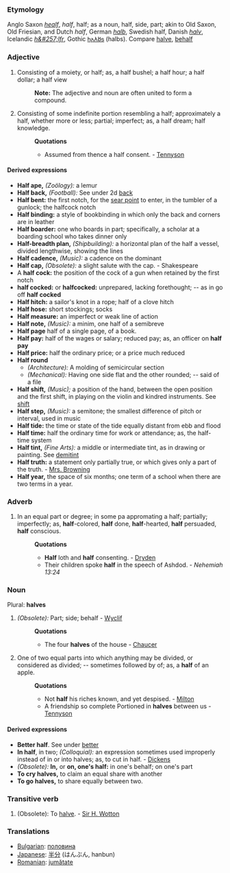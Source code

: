 ===Etymology===
Anglo Saxon ''[[healf]]'', ''half'', half; as a noun, half, side, part; akin to Old Saxon, Old Friesian, and Dutch ''half'', German ''[[halb]]'', Swedish half, Danish ''[[halv]]'', Icelandic ''[[h&#257;lfr]]'', Gothic [[𐌷𐌰𐌻𐌱𐍃]] (halbs). Compare [[halve]], [[behalf]]

===Adjective===
#Consisting of a moiety, or half; as, a half bushel; a half hour; a half dollar; a half view
#:'''Note:''' The adjective and noun are often united to form a compound.
#Consisting of some indefinite portion resembling a half; approximately a half, whether more or less; partial; imperfect; as, a half dream; half knowledge.
#:'''Quotations'''
#:*Assumed from thence a half consent. - [[Tennyson]]
====Derived expressions====
*'''Half ape,''' ''(Zoölogy):'' a lemur
*'''Half back,''' ''(Football):'' See under 2d [[back]]
*'''Half bent:''' the first notch, for the [[sear point]] to enter, in the tumbler of a gunlock; the halfcock notch
*'''Half binding:''' a style of bookbinding in which only the back and corners are in leather
*'''Half boarder:''' one who boards in part; specifically, a scholar at a boarding school who takes dinner only
*'''Half-breadth plan,''' ''(Shipbuilding):'' a horizontal plan of the half a vessel, divided lengthwise, showing the lines
*'''Half cadence,''' ''(Music):'' a cadence on the dominant
*'''Half cap,''' ''(Obsolete):'' a slight salute with the cap. - Shakespeare
*A '''half cock:''' the position of the cock of a gun when retained by the first notch
*'''half cocked:''' or '''halfcocked:''' unprepared, lacking forethought; -- as in go off '''half cocked'''
*'''Half hitch:''' a sailor's knot in a rope; half of a clove hitch
*'''Half hose:''' short stockings; socks
*'''Half measure:''' an imperfect or weak line of action
*'''Half note,''' ''(Music):'' a minim, one half of a semibreve
*'''Half page''' half of a single page, of a book.
*'''Half pay:''' half of the wages or salary; reduced pay; as, an officer on '''half pay'''
*'''Half price:''' half the ordinary price; or a price much reduced
*'''Half round'''
**''(Architecture):'' A molding of semicircular section
**''(Mechanical):'' Having one side flat and the other rounded; -- said of a file
*'''Half shift,''' ''(Music);'' a position of the hand, between the open position and the first shift, in playing on the violin and kindred instruments. See [[shift]]
*'''Half step,''' ''(Music):'' a semitone; the smallest difference of pitch or interval, used in music
*'''Half tide:''' the time or state of the tide equally distant from ebb and flood
*'''Half time:''' half the ordinary time for work or attendance; as, the half-time system
*'''Half tint,''' ''(Fine Arts):'' a middle or intermediate tint, as in drawing or painting. See [[demitint]]
*'''Half truth:''' a statement only partially true, or which gives only a part of the truth. - [[Mrs. Browning]]
*'''Half year,''' the space of six months; one term of a school when there are two terms in a year.
===Adverb===
#In an equal part or degree; in some pa appromating a half; partially; imperfectly; as, '''half'''-colored, '''half''' done, '''half'''-hearted, '''half''' persuaded, '''half''' conscious.
#:'''Quotations'''
#:*'''Half''' loth and '''half''' consenting. - [[Dryden]]
#:*Their children spoke '''half''' in the speech of Ashdod. - ''Nehemiah 13:24''
===Noun===
Plural: '''halves'''
#''(Obsolete):'' Part; side; behalf - [[Wyclif]]
#:'''Quotations'''
#:*The four '''halves''' of the house - [[Chaucer]]
#One of two equal parts into which anything may be divided, or considered as divided; -- sometimes followed by of; as, a '''half''' of an apple.
#:'''Quotations'''
#:*Not '''half''' his riches known, and yet despised. - [[Milton]]
#:*A friendship so complete Portioned in '''halves''' between us - [[Tennyson]]
====Derived expressions====
*'''Better half'''. See under [[better]]
*'''In half''', in two; ''(Colloquial):'' an expression sometimes used improperly instead of in or into halves; as, to cut in half. - [[Dickens]]
*''(Obsolete):'' '''In,''' or '''on, one's half:''' in one's behalf; on one's part
*'''To cry halves,''' to claim an equal share with another
*'''To go halves,''' to share equally between two.
===Transitive verb===
#(Obsolete): To [[halve]]. - [[Sir H. Wotton]]

===Translations===
*[[Bulgarian]]: [[половина]]
*[[Japanese]]: [[半分]] (はんぶん, hanbun)
*[[Romanian]]: [[jumătate]]